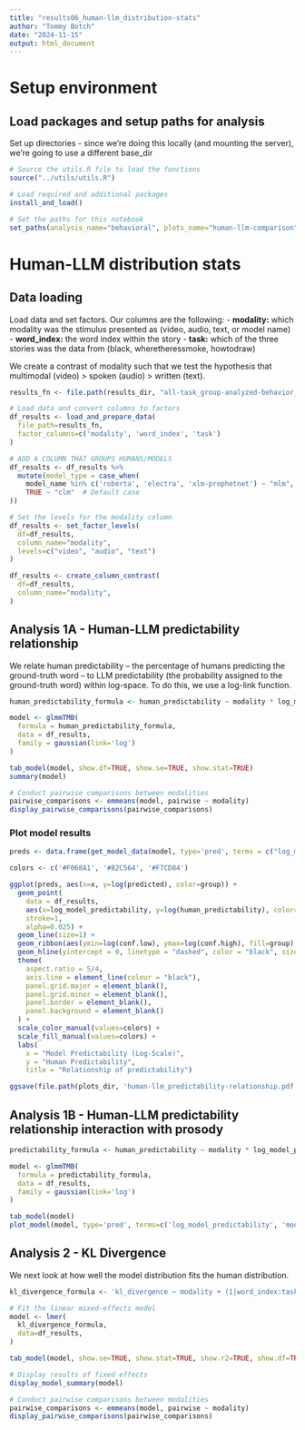 ```yaml
---
title: "results06_human-llm_distribution-stats"
author: "Tommy Botch"
date: "2024-11-15"
output: html_document
---
```


# Setup environment

## Load packages and setup paths for analysis

Set up directories - since we're doing this locally (and mounting the server), 
we're going to use a different base_dir

```r

# Source the utils.R file to load the functions
source("../utils/utils.R")

# Load required and additional packages
install_and_load()

# Set the paths for this notebook
set_paths(analysis_name="behavioral", plots_name="human-llm-comparison")
```

# Human-LLM distribution stats

## Data loading

Load data and set factors. Our columns are the following:
- **modality:** which modality was the stimulus presented as (video, audio, text, or model name) 
- **word_index:** the word index within the story
- **task:** which of the three stories was the data from (black, wheretheressmoke, howtodraw)

We create a contrast of modality such that we test the hypothesis that multimodal (video) > spoken (audio) > written (text).

```r

results_fn <- file.path(results_dir, "all-task_group-analyzed-behavior_window-size-00025_human-model-distributions-lemmatized.csv")

# Load data and convert columns to factors
df_results <- load_and_prepare_data(
  file_path=results_fn,
  factor_columns=c('modality', 'word_index', 'task')
)

# ADD A COLUMN THAT GROUPS HUMANS/MODELS
df_results <- df_results %>%
  mutate(model_type = case_when(
    model_name %in% c('roberta', 'electra', 'xlm-prophetnet') ~ "mlm",
    TRUE ~ "clm"  # Default case
))

# Set the levels for the modality column
df_results <- set_factor_levels(
  df=df_results,
  column_name="modality",
  levels=c("video", "audio", "text")
)

df_results <- create_column_contrast(
  df=df_results,
  column_name="modality",
)
```

## Analysis 1A - Human-LLM predictability relationship

We relate human predictability -- the percentage of humans predicting the ground-truth word -- to LLM predictability (the probability assigned to the ground-truth word) within log-space. To do this, we use a log-link function.

```r

human_predictability_formula <- human_predictability ~ modality * log_model_predictability  + (1|word_index:task) + (1|model_name)

model <- glmmTMB(
  formula = human_predictability_formula,
  data = df_results,
  family = gaussian(link='log')
)

tab_model(model, show.df=TRUE, show.se=TRUE, show.stat=TRUE)
summary(model)

# Conduct pairwise comparisons between modalities
pairwise_comparisons <- emmeans(model, pairwise ~ modality)
display_pairwise_comparisons(pairwise_comparisons)

```

### Plot model results

```r

preds <- data.frame(get_model_data(model, type='pred', terms = c("log_model_predictability", "modality")))

colors <- c('#F068A1', '#82C564', '#F7CD84')

ggplot(preds, aes(x=x, y=log(predicted), color=group)) +
  geom_point(
    data = df_results,
    aes(x=log_model_predictability, y=log(human_predictability), color=modality),
    stroke=1,
    alpha=0.025) +
  geom_line(size=1) +
  geom_ribbon(aes(ymin=log(conf.low), ymax=log(conf.high), fill=group), alpha=0.3, color=NA) +
  geom_hline(yintercept = 0, linetype = "dashed", color = "black", size = 1) +
  theme(
    aspect.ratio = 5/4,
    axis.line = element_line(colour = "black"),
    panel.grid.major = element_blank(),
    panel.grid.minor = element_blank(),
    panel.border = element_blank(),
    panel.background = element_blank()
  ) +
  scale_color_manual(values=colors) +
  scale_fill_manual(values=colors) +
  labs(
    x = "Model Predictability (Log-Scale)",
    y = "Human Predictability",
    title = "Relationship of predictability")

ggsave(file.path(plots_dir, 'human-llm_predictability-relationship.pdf'), device = "pdf")

```

## Analysis 1B - Human-LLM predictability relationship interaction with prosody

```r

predictability_formula <- human_predictability ~ modality * log_model_predictability * prominence_mean_words5 + (1|word_index:task)

model <- glmmTMB(
  formula = predictability_formula,
  data = df_results,
  family = gaussian(link='log')
)

tab_model(model)
plot_model(model, type='pred', terms=c('log_model_predictability', 'modality', 'prominence_mean_words5'))
```

## Analysis 2 - KL Divergence 

We next look at how well the model distribution fits the human distribution. 

```r

kl_divergence_formula <- 'kl_divergence ~ modality + (1|word_index:task) + (1|model_name)'

# Fit the linear mixed-effects model
model <- lmer(
  kl_divergence_formula, 
  data=df_results, 
)

tab_model(model, show.se=TRUE, show.stat=TRUE, show.r2=TRUE, show.df=TRUE)

# Display results of fixed effects
display_model_summary(model)

# Conduct pairwise comparisons between modalities
pairwise_comparisons <- emmeans(model, pairwise ~ modality)
display_pairwise_comparisons(pairwise_comparisons)
```